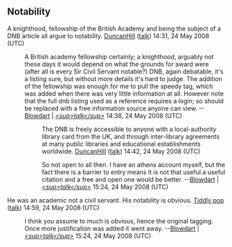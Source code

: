 <article id="17592762" title=Talk:Denys Page>
	<talkpage id="17592762" title="Talk:Denys Page">
{{WikiProject Biography
|living=no
|class=
|listas=Page, Denys
}}
==Notability==
A knighthood, fellowship of the British Academy and being the subject of a DNB article all argue to notability. [[User:DuncanHill|DuncanHill]] ([[User talk:DuncanHill|talk]]) 14:31, 24 May 2008 (UTC)

: A British academy fellowship certainly; a knighthood, arguably not these days it would depend on what the grounds for award were (after all is every Sir Civil Servant notable?) DNB, again debatable, it's a listing sure, but without more details it's hard to judge. The addition of the fellowship was enough for me to pull the speedy tag, which was added when there was very little information at all. However note that the full dnb listing used as a reference requires a login; so should be replaced with a free information source anyone can view. --[[User:Blowdart|Blowdart]] | [[User talk:Blowdart|''&lt;sup&gt;talk&lt;/sup&gt;'']] 14:38, 24 May 2008 (UTC)

::The DNB is freely accessible to anyone with a local-authority library card from the UK, and through inter-library agreements at many public libraries and educational establishments worldwide. [[User:DuncanHill|DuncanHill]] ([[User talk:DuncanHill|talk]]) 14:42, 24 May 2008 (UTC)

::: So not open to all then. I have an athens account myself, but the fact there is a barrier to entry means it is not that useful a useful citation and a free and open one would be better. --[[User:Blowdart|Blowdart]] | [[User talk:Blowdart|''&lt;sup&gt;talk&lt;/sup&gt;'']] 15:24, 24 May 2008 (UTC) 

He was an academic not a civil servant. His notability is obvious.  [[User:Tiddly pop|Tiddly pop]] ([[User talk:Tiddly pop|talk]]) 14:59, 24 May 2008 (UTC)
: I think you assume to much is obvious, hence the original tagging. Once more justification was added it went away. --[[User:Blowdart|Blowdart]] | [[User talk:Blowdart|''&lt;sup&gt;talk&lt;/sup&gt;'']] 15:24, 24 May 2008 (UTC)
	</talkpage>
</article>